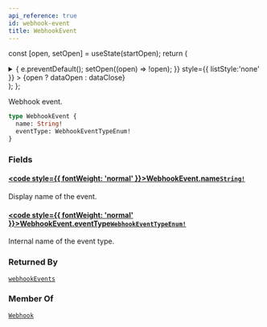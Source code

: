 ```yaml
---
api_reference: true
id: webhook-event
title: WebhookEvent
---
```






const [open, setOpen] = useState(startOpen);
return (
<details {...(open ? { open: true } : {})} className="details" style={{ border:'none', boxShadow:'none', background:'var(--ifm-background-color)' }}>
<summary
onClick={(e) => {
e.preventDefault();
setOpen((open) => !open);
}}
style={{ listStyle:'none' }} >
{open ? dataOpen : dataClose}
</summary>
{open && children}
</details>
);
};

Webhook event.

```graphql
type WebhookEvent {
  name: String!
  eventType: WebhookEventTypeEnum!
}
```

### Fields

#### [<code style={{ fontWeight: 'normal' }}>WebhookEvent.<b>name</b></code>](#)<Bullet />[`String!`](../../../api-reference/miscellaneous/scalars/string.mdx) <Badge class="badge badge--secondary" text="non-null"/> <Badge class="badge badge--secondary" text="scalar"/> <Badge class="badge badge--secondary" text="miscellaneous"/>

Display name of the event.

#### [<code style={{ fontWeight: 'normal' }}>WebhookEvent.<b>eventType</b></code>](#)<Bullet />[`WebhookEventTypeEnum!`](../../../api-reference/webhooks/enums/webhook-event-type-enum.mdx) <Badge class="badge badge--secondary" text="non-null"/> <Badge class="badge badge--secondary" text="enum"/> <Badge class="badge badge--secondary" text="webhooks"/>

Internal name of the event type.

### Returned By

[`webhookEvents`](../../../api-reference/webhooks/queries/webhook-events.mdx) <Badge class="badge badge--secondary" text="query"/>

### Member Of

[`Webhook`](../../../api-reference/webhooks/objects/webhook.mdx) <Badge class="badge badge--secondary" text="object"/>
